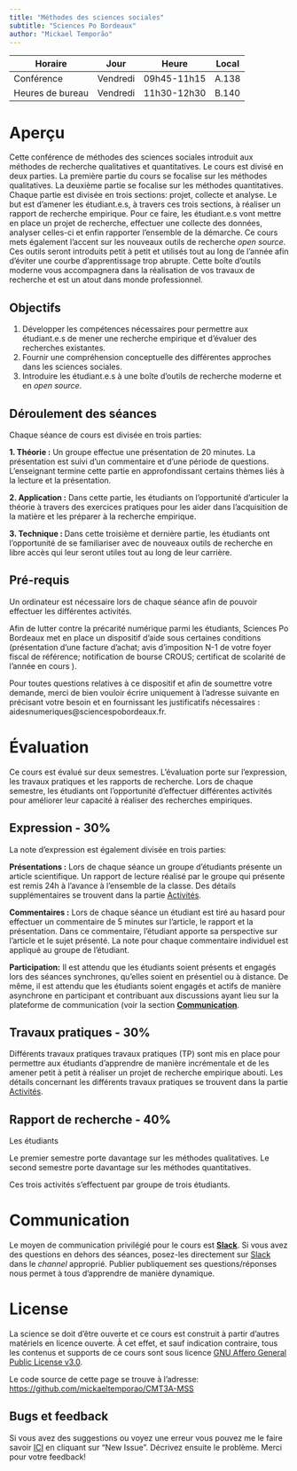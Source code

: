 ```yaml
---
title: "Méthodes des sciences sociales"
subtitle: "Sciences Po Bordeaux"
author: "Mickael Temporão"
---
```


| Horaire          | Jour          | Heure       | Local |
| -------------    | ------------- | -           | -     |
| Conférence       | Vendredi      | 09h45-11h15 | A.138 |
| Heures de bureau | Vendredi      | 11h30-12h30 | B.140 |

# Aperçu

Cette conférence de méthodes des sciences sociales introduit aux méthodes de recherche qualitatives et quantitatives. Le cours est divisé en deux parties. La première partie du cours se focalise sur les méthodes qualitatives. La deuxième partie se focalise sur les méthodes quantitatives. Chaque partie est divisée en trois sections: projet, collecte et analyse. Le but est d'amener les étudiant.e.s, à travers ces trois sections, à réaliser un rapport de recherche empirique. Pour ce faire, les étudiant.e.s vont mettre en place un projet de recherche, effectuer une collecte des données, analyser celles-ci et enfin rapporter l'ensemble de la démarche. Ce cours mets également l'accent sur les nouveaux outils de recherche *open source*. Ces outils seront introduits petit à petit et utilisés tout au long de l'année afin d'éviter une courbe d'apprentissage trop abrupte. Cette boîte d'outils moderne vous accompagnera dans la réalisation de vos travaux de recherche et est un atout dans monde professionnel.

## Objectifs
1. Développer les compétences nécessaires pour permettre aux étudiant.e.s de mener une recherche empirique et d'évaluer des recherches existantes.
2. Fournir une compréhension conceptuelle des différentes approches dans les sciences sociales.
3. Introduire les étudiant.e.s à une boîte d'outils de recherche moderne et en *open source*.

## Déroulement des séances

Chaque séance de cours est divisée en trois parties:

**1. Théorie :** Un groupe effectue une présentation de 20 minutes. La présentation est suivi d'un commentaire et d'une période de questions. L'enseignant termine cette partie en approfondissant certains thèmes liés à la lecture et la présentation.

**2. Application :** Dans cette partie, les étudiants on l'opportunité d'articuler la théorie à travers des exercices pratiques pour les aider dans l'acquisition de la matière et les préparer à la recherche empirique.

**3. Technique : **Dans cette troisième et dernière partie, les étudiants ont l'opportunité de se familiariser avec de nouveaux outils de recherche en libre accès qui leur seront utiles tout au long de leur carrière.


## Pré-requis

Un ordinateur est nécessaire lors de chaque séance afin de pouvoir effectuer les différentes activités.

Afin de lutter contre la précarité numérique parmi les étudiants, Sciences Po Bordeaux met en place un dispositif d'aide sous certaines conditions (présentation d'une facture d'achat; avis d'imposition N-1 de votre foyer fiscal de référence; notification de bourse CROUS; certificat de scolarité de l'année en cours ).

Pour toutes questions relatives à ce dispositif et afin de soumettre votre demande, merci de bien vouloir écrire uniquement à l'adresse suivante en précisant votre besoin et en fournissant les justificatifs nécessaires : aidesnumeriques@sciencespobordeaux.fr.


# Évaluation

Ce cours est évalué sur deux semestres. L'évaluation porte sur l'expression, les travaux pratiques et les rapports de recherche. Lors de chaque semestre, les étudiants ont l'opportunité d'effectuer différentes activités pour améliorer leur capacité à réaliser des recherches empiriques.

## Expression - 30%

La note d'expression est également divisée en trois parties:

**Présentations :** Lors de chaque séance un groupe d'étudiants présente un article scientifique. Un rapport de lecture réalisé par le groupe qui présente est remis 24h à l'avance à l'ensemble de la classe. Des détails supplémentaires se trouvent dans la partie [Activités](assignments.html).

**Commentaires :** Lors de chaque séance un étudiant est tiré au hasard pour effectuer un commentaire de 5 minutes sur l'article, le rapport et la présentation. Dans ce commentaire, l'étudiant apporte sa perspective sur l'article et le sujet présenté. La note pour chaque commentaire individuel est appliqué au groupe de l'étudiant.

**Participation:** Il est attendu que les étudiants soient présents et engagés lors des séances synchrones, qu'elles soient en présentiel ou à distance. De même, il est attendu que les étudiants soient engagés et actifs de manière asynchrone en participant et contribuant aux discussions ayant lieu sur la plateforme de communication (voir la section **[Communication](#Communication)**.

## Travaux pratiques - 30%

Différents travaux pratiques travaux pratiques (TP) sont mis en place pour permettre aux étudiants d'apprendre de manière incrémentale et de les amener petit à petit à réaliser un projet de recherche empirique abouti. Les détails concernant les différents travaux pratiques se trouvent dans la partie [Activités](assignments.html).

## Rapport de recherche - 40%

Les étudiants

Le premier semestre porte davantage sur les méthodes qualitatives. Le second semestre porte davantage sur les méthodes quantitatives.


Ces trois activités s'effectuent par groupe de trois étudiants.


# Communication

Le moyen de communication privilégié pour le cours est **[Slack](https://spb-methods.slack.com)**.
Si vous avez des questions en dehors des séances, posez-les directement sur [Slack](https://spb-methods.slack.com) dans le *channel* approprié.
Publier publiquement ses questions/réponses nous permet à tous d'apprendre de manière dynamique.


# License

La science se doit d'être ouverte et ce cours est construit à partir d'autres matériels en licence ouverte. À cet effet, et sauf indication contraire, tous les contenus et supports de ce cours sont sous licence [GNU Affero General Public License v3.0](https://spdx.org/licenses/AGPL-3.0-or-later.html).

Le code source de cette page se trouve à l'adresse: [https://github.com/mickaeltemporao/CMT3A-MSS](https://github.com/mickaeltemporao/CMT3A-MSS)

## Bugs et feedback
Si vous avez des suggestions ou voyez une erreur vous pouvez me le faire savoir [ICI](https://github.com/mickaeltemporao/CMT3A-MSS/issues) en cliquant sur "New Issue". Décrivez ensuite le problème. Merci pour votre feedback!

